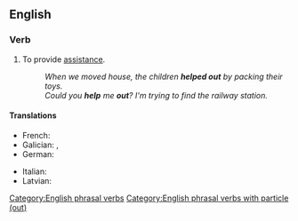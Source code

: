 ==English==

===Verb===
{{en-verb|helps out|helping out|helped out}}

# To provide [[assistance]].
#: ''When we moved house, the children '''helped out''' by packing their toys.''
#: ''Could you '''help''' me '''out'''? I'm trying to find the railway station.''

====Translations====
{{trans-top|provide assistance}}
* French: {{t+|fr|dépanner}}
* Galician: {{t+|gl|axudar}}, {{t+|gl|asesorar}}
* German: {{t+|de|aushelfen}}
{{trans-mid}}
* Italian: {{t|it|essere d'aiuto}}
* Latvian: {{t|lv|izlīdzēt}}
{{trans-bottom}}

[[Category:English phrasal verbs]]
[[Category:English phrasal verbs with particle (out)]]